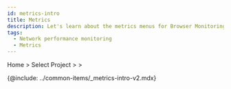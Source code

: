 ```yaml
---
id: metrics-intro
title: Metrics
description: Let's learn about the metrics menus for Browser Monitoring analysis.
tags:
  - Network performance monitoring
  - Metrics
---
```


Home > Select Project > <Cmdname sid="sitemap" className="uitext" /> > <Cmdname sid="tag_count" className="uitext" />

{@include: ../common-items/_metrics-intro-v2.mdx}  
